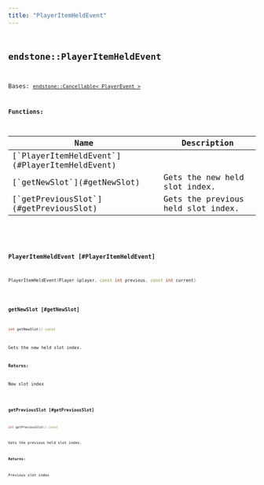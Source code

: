 ```yaml
---
title: "PlayerItemHeldEvent"
---
```


## <code className="doc-symbol doc-symbol-class"/> endstone::PlayerItemHeldEvent

Bases: [`endstone::Cancellable< PlayerEvent >`](cancellable)
















**Functions:**

<table>
<thead>
   <tr>
      <th>Name</th>
      <th>Description</th>
   </tr>
</thead>
<tbody>
<tr key="classendstone_1_1_player_item_held_event_1a7eec5505b61ad5165f902c407721f5bb">
    <td>[`PlayerItemHeldEvent`](#PlayerItemHeldEvent)</td>
    <td></td>
</tr>
<tr key="classendstone_1_1_player_item_held_event_1a73d70b44a39f70b1a253d4f4ff3a4b7f">
    <td>[`getNewSlot`](#getNewSlot)</td>
    <td>Gets the new held slot index.</td>
</tr>
<tr key="classendstone_1_1_player_item_held_event_1afd86e8a183c753785358dc92841d4d78">
    <td>[`getPreviousSlot`](#getPreviousSlot)</td>
    <td>Gets the previous held slot index.</td>
</tr>
</tbody>
</table>

### <code className="doc-symbol doc-symbol-function"/> PlayerItemHeldEvent [#PlayerItemHeldEvent]

```cpp
PlayerItemHeldEvent(Player &player, const int previous, const int current)
```
### <code className="doc-symbol doc-symbol-function"/> getNewSlot [#getNewSlot]

```cpp
int getNewSlot() const
```

Gets the new held slot index.





**Returns:**

New slot index 





        
### <code className="doc-symbol doc-symbol-function"/> getPreviousSlot [#getPreviousSlot]

```cpp
int getPreviousSlot() const
```

Gets the previous held slot index.





**Returns:**

Previous slot index 





        